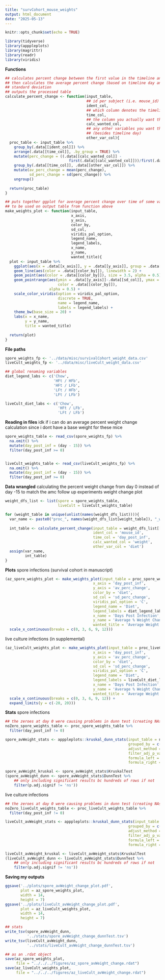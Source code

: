 ```yaml
---
title: "survCohort_mouse_weights"
output: html_document
date: "2025-05-13"
---
```


```r
knitr::opts_chunk$set(echo = TRUE)
```

```r
library(tidyverse)
library(apppleplots)
library(magrittr)
library(readr)
library(viridis)
```
**Functions**
```r
## calculates percent change between the first value in the timeline and each subsequent one
## then calculates the average percent change (based on timeline day and another variable) and the 
## standard deviation
## outputs the processed table 
calculate_percent_change <- function(input_table,
                                     ## id per subject (i.e. mouse_id)
                                     ident_col,
                                     ## which column denotes the timeline day?
                                     time_col,
                                     ## the column you actually want the percent change calculated for
                                     calc_wanted_col,
                                     ## any other variables you want the average and sd calc grouped by 
                                     ## (besides timeline day)
                                     other_var_col){
  proc_table <- input_table %>% 
    group_by(.data[[ident_col]]) %>% 
    arrange(.data[[time_col]], .by_group = TRUE) %>% 
    mutate(perc_change = ((.data[[calc_wanted_col]] - 
                             first(.data[[calc_wanted_col]]))/first(.data[[calc_wanted_col]])) * 100) %>% 
    group_by(.data[[time_col]], .data[[other_var_col]]) %>% 
    mutate(av_perc_change = mean(perc_change),
           sd_perc_change = sd(perc_change)) %>% 
    ungroup()
  
  return(proc_table)
}

## puts together ggplot for average percent change over time of some variable 
## to be used on output table from function above 
make_weights_plot <- function(input_table,
                              x_axis,
                              y_axis,
                              color_by,
                              sd_col,
                              viridis_pal_option,
                              legend_name,
                              legend_labels,
                              x_name,
                              y_name,
                              wanted_title){
  plot <- input_table %>% 
    ggplot(aes(x = .data[[x_axis]], y = .data[[y_axis]], group = .data[[color_by]])) +
    geom_line(aes(color = .data[[color_by]]), linewidth = 2) +
    geom_point(aes(color = .data[[color_by]]), size = 3.5, alpha = 0.5) +
    geom_pointrange(aes(ymin = .data[[y_axis]]-.data[[sd_col]], ymax = .data[[y_axis]]+.data[[sd_col]], 
                        color = .data[[color_by]]),
                    alpha = 0.5) +
    scale_color_viridis(option = viridis_pal_option,
                        discrete = TRUE,
                        name = legend_name,
                        labels = legend_labels) +
    theme_bw(base_size = 20) +
    labs(x = x_name,
         y = y_name,
         title = wanted_title)
  
  return(plot)
}
```

**File paths**
```r
spore_weights_fp <- '../data/misc/survivalCohort_weight_data.csv'
liveCult_weights_fp <- '../data/misc/liveCult_weight_data.csv'

## global renaming variables
diet_legend_labs <- c('Chow',
                      'HFt / HFb',
                      'HFt / LFb',
                      'LFt / HFb',
                      'LFt / LFb')

liveCult_diet_labs <- c('Chow',
                        'HFt / LFb',
                        'LFt / LFb')
```

**Reading in files**
idk if i can do an average percent weight change calculation since i dont have a base weight for these mice
```r
spore_weights_table <- read_csv(spore_weights_fp) %>% 
  na.omit() %>% 
  mutate(day_post_inf = (day - 15)) %>% 
  filter(day_post_inf >= 0)


liveCult_weights_table <- read_csv(liveCult_weights_fp) %>% 
  na.omit() %>% 
  mutate(day_post_inf = (day - 15)) %>% 
  filter(day_post_inf >= 0)
```

**Data wrangled**
calculating the percent weight change from day 0 instead of day -15 to match the amc follow up experiments weight change plot 
```r
weight_dfs_list <- list(spore = spore_weights_table,
                        liveCult = liveCult_weights_table)

for (weight_table in unique(unlist(names(weight_dfs_list)))){
  var_name <- paste0("proc_", names(weight_dfs_list[weight_table]), "_weights_table")
  
  int_table <- calculate_percent_change(input_table = weight_dfs_list[[weight_table]],
                                        ident_col = 'mouse_id',
                                        time_col = 'day_post_inf',
                                        calc_wanted_col = 'weight',
                                        other_var_col = 'diet')
  assign(var_name,
         int_table)
}
```

**Plots**
spore infections (survival cohort in manuscript)
```r
(az_spore_weights_plot <- make_weights_plot(input_table = proc_spore_weights_table,
                                        x_axis = 'day_post_inf',
                                        y_axis = 'av_perc_change',
                                        color_by = 'diet',
                                        sd_col = 'sd_perc_change',
                                        viridis_pal_option = 'C',
                                        legend_name = 'Diet',
                                        legend_labels = diet_legend_labs,
                                        x_name = 'Days Post Infection',
                                        y_name = 'Average % Weight Change',
                                        wanted_title = 'Average Weight Change After Infection by Diet') +
  scale_x_continuous(breaks = c(0, 3, 6, 9, 12)))
```

live culture infections (in supplemental)
```r
(az_liveCult_weights_plot <- make_weights_plot(input_table = proc_liveCult_weights_table,
                                        x_axis = 'day_post_inf',
                                        y_axis = 'av_perc_change',
                                        color_by = 'diet',
                                        sd_col = 'sd_perc_change',
                                        viridis_pal_option = 'C',
                                        legend_name = 'Diet',
                                        legend_labels = liveCult_diet_labs,
                                        x_name = 'Days Post Infection',
                                        y_name = 'Average % Weight Change',
                                        wanted_title = 'Average Weight Change After Infection by Diet') +
  scale_x_continuous(breaks = c(0, 3, 6, 9, 12)) +
  expand_limits(y = c(-20, 20)))
```

**Stats**
spore infections 
```r
## the zeroes at day 0 were causing problems in dunn test (creating NAs) so im filtering them out
noZero_spore_weights_table <- proc_spore_weights_table %>% 
  filter(day_post_inf != 0)

spore_avWeight_stats <- apppleplots::kruskal_dunn_stats(input_table = noZero_spore_weights_table,
                                                        grouped_by = c('day_post_inf'),
                                                        adjust_method = 'BH',
                                                        filter_adj_p_value = FALSE,
                                                        formula_left = 'av_perc_change',
                                                        formula_right = 'diet')

spore_avWeight_kruskal <- spore_avWeight_stats$KruskalTest
(spore_avWeight_dunn <- spore_avWeight_stats$DunnTest %>% 
    ## only including significant results bc hundreds of rows if not
    filter(p.adj.signif != 'ns'))
```

live culture infections 
```r
## the zeroes at day 0 were causing problems in dunn test (creating NAs) so im filtering them out
noZero_liveCult_weights_table <- proc_liveCult_weights_table %>% 
  filter(day_post_inf != 0)

liveCult_avWeight_stats <- apppleplots::kruskal_dunn_stats(input_table = noZero_liveCult_weights_table,
                                                        grouped_by = c('day_post_inf'),
                                                        adjust_method = 'BH',
                                                        filter_adj_p_value = FALSE,
                                                        formula_left = 'av_perc_change',
                                                        formula_right = 'diet')

liveCult_avWeight_kruskal <- liveCult_avWeight_stats$KruskalTest
(liveCult_avWeight_dunn <- liveCult_avWeight_stats$DunnTest %>% 
    ## only including significant results bc hundreds of rows if not
    filter(p.adj.signif != 'ns'))
```

**Saving my outputs**
```r
ggsave('../plots/spore_avWeight_change_plot.pdf',
       plot = az_spore_weights_plot,
       width = 14,
       height = 7)
ggsave('../plots/liveCult_avWeight_change_plot.pdf',
       plot = az_liveCult_weights_plot,
       width = 14,
       height = 7)

## stats
write_tsv(spore_avWeight_dunn,
          '../stats/spore_avWeight_change_dunnTest.tsv')
write_tsv(liveCult_avWeight_dunn,
          '../stats/liveCult_avWeight_change_dunnTest.tsv')

## as an .rdat object
save(az_spore_weights_plot,
     file = "../../../figures/az_spore_avWeight_change.rdat")
save(az_liveCult_weights_plot,
     file = "../../../figures/az_liveCult_avWeight_change.rdat")
```

